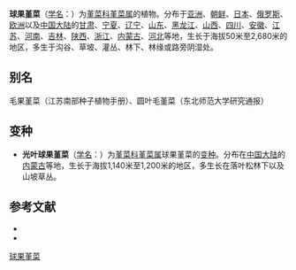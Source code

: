 {{Speciesbox
| name = 球果堇菜
| status = 
| status_system = 
| image =
| genus = Viola
| species =  collina
| authority = Bess.
| subdivision_ranks =[[变种|变种]]
| subdivision =
* 球果堇菜 ''V. c.'' var. ''collina''
* [[光叶球果堇菜|光叶球果堇菜]] ''V. c.'' var. ''intramongolica''
}}

'''球果堇菜'''（[[学名|学名]]：{{lang|la|''Viola collina''}}）为[[堇菜科|堇菜科]][[堇菜属|堇菜属]]的植物。分布于[[亚洲|亚洲]]、[[朝鲜半岛|朝鲜]]、[[日本|日本]]、[[俄罗斯|俄罗斯]]、[[欧洲|欧洲]]以及[[中国大陆|中国大陆]]的[[甘肃|甘肃]]、[[宁夏|宁夏]]、[[辽宁|辽宁]]、[[山东|山东]]、[[黑龙江|黑龙江]]、[[山西|山西]]、[[四川|四川]]、[[安徽|安徽]]、[[江苏|江苏]]、[[河南|河南]]、[[吉林|吉林]]、[[陕西|陕西]]、[[浙江|浙江]]、[[内蒙古|内蒙古]]、[[河北|河北]]等地，生长于海拔50米至2,680米的地区，多生于沟谷、草坡、灌丛、林下、林缘或路旁阴湿处。

== 别名 ==
毛果堇菜（江苏南部种子植物手册）、圆叶毛堇菜（东北师范大学研究通报）

== 变种 ==
* '''光叶球果堇菜'''（[[学名|学名]]：{{lang|la|''Viola collina'' var. ''intramongolica''}}）为[[堇菜科|堇菜科]][[堇菜属|堇菜属]]球果堇菜的[[变种|变种]]。分布在[[中国大陆|中国大陆]]的[[内蒙古|内蒙古]]等地，生长于海拔1,140米至1,200米的地区，多生长在落叶松林下以及山坡草丛。

== 参考文献 ==
* {{FRPS}}
* {{cite web|url=http://www.bioinfo.cn/db05/KmzwSpecies.php?action=view&id=23780|title=球果堇菜（原变种）|work=《中国高等植物数据库全库》|publisher=中国科学院微生物研究所|author=昆明植物研究所|accessdate=2009-02-25|deadurl=yes|archiveurl=https://web.archive.org/web/20160305103410/http://www.bioinfo.cn/db05/KmzwSpecies.php?action=view&id=23780|archivedate=2016-03-05}}

{{Taxonbar|from=Q1652130}}
{{Plant-stub}}
[[Category:堇菜属|球果堇菜]]